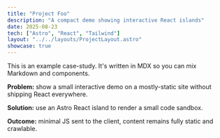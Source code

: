 ```yaml
---
title: "Project Foo"
description: "A compact demo showing interactive React islands"
date: 2025-08-23
tech: ["Astro", "React", "Tailwind"]
layout: "../../layouts/ProjectLayout.astro"
showcase: true
---
```



This is an example case-study. It's written in MDX so you can mix Markdown and components.

**Problem:** show a small interactive demo on a mostly-static site without shipping React everywhere.

**Solution:** use an Astro React island to render a small code sandbox.

<CodeDemo reactDemo height="40rem" client:load />

**Outcome:** minimal JS sent to the client, content remains fully static and crawlable.
